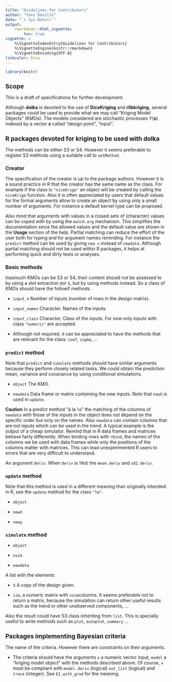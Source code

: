 ```yaml
---
title: "Guidelines for Contributors"
author: "Yves Deville" 
date: "`r Sys.Date()`"
output: 
    rmarkdown::html_vignette:
        toc: true
vignette: >
    %\VignetteIndexEntry{Guidelines for Contributors}
    %\VignetteEngine{knitr::rmarkdown}
    %\VignetteEncoding{UTF-8}
linkcolor: blue
---
```

<style type="text/css">
h1{
  font-size: 14pt;
}
h2{
  font-size: 12pt;
}
</style>


```r
library(knitr)
```

# Scope

This is a draft of specifications for further development.

Although **dolka** is devoted to the use of **DiceKriging** and
**rlibkriging**, several packages could be used to provide what we may
call "Kriging Model Objects" (KMOs). The models considered are
stochastic processes $Y(\mathbf{x})$ indexed by a vector $\mathbf{x}$
called "design point", "input".


# R packages devoted for kriging to be used with **dolka**

The methods can be either S3 or S4. However it seems preferable to 
register S3 methods using a suitable call to `setMethod`. 

## Creator

The specification of the creator is up to the package authors. However
it is a sound practice in R that the creator has the same name as the
class. For example if the class is `"niceKrige"` an object will be
created by calling the `niceKrige` function. Also it is often
appreciated by users that default values for the formal arguments allow
to create an object by using only a small number of arguments. For
instance a default kernel type can be proposed.

Also mind that arguments with values in a closed sets of (character)
values can be coped with by using the `match.arg` mechanism. This
simplifies the documentation since the allowed values and the default
value are shown in the **Usage** section of the help. Partial matching
can reduce the effort of the user both for typing and for argument
names reminding. For instance the `predict` method can be used by
giving `new = ` instead of `newdata`.  Although partial matching
should not be used within R packages, it helps at performing quick and
dirty tests or analyses.


## Basic methods

Inasmuch KMOs can be S3 or S4, their content should not be assessed to by 
using a slot extraction `@`or `$`, but by using methods instead. So 
a class of KMOs should have the followif methods.

- `input_n` Number of inputs (number of rows in the design matrix).

- `input_names` Character. Names of the inputs.

- `input_class` Character. Class of the inputs. For now only
  inputs with class `"numeric"` are accepted.
 
- Although not required, it can be appreciated to have the methods that
  are relevant for the class: `coef`, `sigma`, ...
 

## `predict` method

Note that `predict` and `simulate` methods should have similar
arguments because they perform closely related tasks. We could obtain
the prediction mean, variance and covariance by using conditional
simulations.

- `object` The KMO.

- `newdata` Data frame or matrix containing the new inputs. Note that
  `newX` is used in `update`.

**Caution** In a predict method "à la `lm`" the matching of the
columns of `newdata` with those of the inputs in the object does not
depend on the specific order but only on the names. Also `newdata` can
contain columns that are not inputs which can be used in the trend. A
typical example is the output of a cheap simulator. Remind that in R
data frames and matrices behave fairly differently. When binding rows
with `rbind`, the names of the columns we be used with data frames
while only the positions of the columns matter with matrices. This can
lead unexperimented R users to errors that are very difficult to
understand.


An argument `deriv`. When 
`deriv` is `TRUE` the `mean.deriv` and `sd2.deriv`.

## `update` method

Note that this method is used in a different meaning than originally
intended in R, see the `update` method for the class `"lm"`.

- `object` 

- `newX`

- `newy`


## `simulate` method

- `object`

- `nsim`

- `newdata`


A list with the elements 

- `X` A copy of the design given.

- `sim`, a numeric matrix with `nsim`columns.
It seems preferable not to return a matrix, because the simulation can
return other useful results such as the trend or other unobserved
components, ... 

Also the result could have S3 class inheriting from `list`. This is
specially useful to write methods such as `plot`, `autoplot`,
`summary` ...


# Packages implementing Bayesian criteria 

The name of the criteria. However there are constraints on their
arguments.

- The criteria should have the arguments `x` a numeric vector input,
`model` a "kriging model object" with the methods described above. Of
course, `x` must be compliant with `model`. `deriv` (logical)
`out_list` (logical) and `trace` (integer). See `EI_with_grad` for the
meaning.
